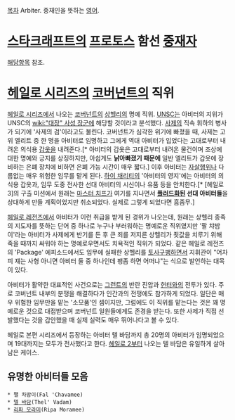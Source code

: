 [[목차]]
Arbiter. 중재인을 뜻하는 [[영어]].

= [[스타크래프트]]의 [[프로토스]] 함선 [[중재자]] =
[[중재자|해당항목]] 참조.

= [[헤일로 시리즈]]의 [[코버넌트]]의 직위 =
[[헤일로 시리즈]]에서 나오는 [[코버넌트]]의 [[상헬리]]의 명예 직위.  [[UNSC]]는 아비터의 지위가 UNSC의 [[wiki:"대장" 사성 장군]]에 해당할 것이라고 분석했다. [[사제]]의 직속 휘하의 병사가 되기에 '사제의 검'이라고도 불린다. 코버넌트가 심각한 위기에 빠졌을 때, 사제는 고위 엘리트 중 한 명을 아비터로 임명하고 그에게 역대 아비터가 입었다는 고대로부터 내려온 의식용 [[갑옷]]을 내려준다.[* 아비터의 갑옷은 고대로부터 내려온 물건이며 조상에 대한 명예와 긍지를 상징하지만, 아쉽게도 '''낡아빠졌기 때문에''' 일반 엘리트가 갑옷에 장비하는 은폐 장치에 비하면 은폐 가능 시간이 매우 짧다.] 이후 아비터는 [[자살]]행위나 다름없는 매우 위험한 임무를 맡게 된다. [[하이 채리티]]의 '아비터의 영지'에는 아비터의 의식용 갑옷과, 임무 도중 전사한 선대 아비터의 시신이나 유품 등을 안치한다.[* [헤일로 3]의 구출 미션에서 원래는 [[마스터 치프]]가 여기를 지나면서 '''[[플러드]]화된 선대 아비터들'''을 상대하게 만들 계획이었지만 취소되었다. 실제로 그렇게 되었다면 흠좀무.]

[[헤일로 레전즈]]에서 아비터가 이런 취급을 받게 된 경위가 나오는데, 원래는 상헬리 종족의 지도자를 뜻하는 단어 중 하나로 누구나 부러워하는 명예로운 직위였지만 '팔 챠밤이'라는 아비터가 사제에게 반기를 든 후 큰 죄를 저지른 상헬리가 죗값을 치루기 위해 죽을 때까지 싸워야 하는 명예로우면서도 치욕적인 직위가 되었다. 같은 헤일로 레전즈의 'Package' 에피소드에서도 임무에 실패한 상헬리를 [[토사구팽]]하면서 지휘관이 "어차피 쟤는 사형 아니면 아비터 둘 중 하나인데 팽좀 하면 어떠냐"는 식으로 발언하는 대목이 있다. 

아비터가 활약한 대표적인 사건으로는 [[저힐라네|그런트]]의 반란 진압과 [[렉골로|헌터]]와의 전투가 있다. 주로 코버넌트 내부의 분쟁을 해결하다가 인간과의 전쟁에도 참가하게 되었다. 일단은 매우 위험한 임무만을 맡는 '소모품'인 셈이지만, 그럼에도 이 직위를 맡는다는 것은 꽤 명예로운 것으로 대접받으며 코버넌트 일원들에게도 존경을 받는다. 또한 사제가 직접 선발했다는 것을 감안했을 때 실제 실력도 매우 뛰어나다고 볼 수 있다. 

헤일로 본편 시리즈에서 등장하는 아비터 텔 바담까지 총 20명의 아비터가 임명되었으며 19대까지는 모두가 전사했다고 한다. [[헤일로 2]]부터 나오는 텔 바담은 유일하게 살아남은 케이스.
== 유명한 아비터들 모음 ==
 * 팰 차밤이(Fal 'Chavamee)
 * [[텔 바담]](Thel' Vadam)
 * [[리파 모라미]](Ripa Moramee)

